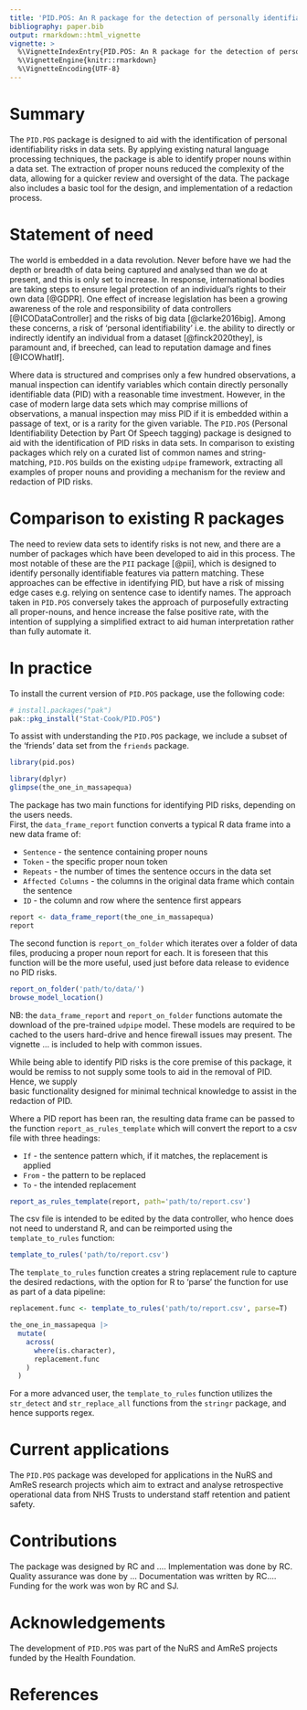 ```yaml
---
title: 'PID.POS: An R package for the detection of personally identifiable data'
bibliography: paper.bib
output: rmarkdown::html_vignette
vignette: >
  %\VignetteIndexEntry{PID.POS: An R package for the detection of personally identifiable data}
  %\VignetteEngine{knitr::rmarkdown}
  %\VignetteEncoding{UTF-8}
---
```

# Summary

The `PID.POS` package is designed to aid with the identification of personal identifiability risks in data sets.
By applying existing natural language processing techniques, the package is able to identify proper nouns within a
data set.  The extraction of proper nouns reduced the complexity of the data, allowing for a quicker review and 
oversight of the data.  The package also includes a basic tool for the design, and 
implementation of a redaction process.  

# Statement of need  


The world is embedded in a data revolution.  Never before have we had the depth or breadth of data 
being captured  and analysed than we do at present, and this is only set to increase. 
In response, international bodies are taking steps to ensure legal protection of an individual's rights 
to their own data [@GDPR].  One effect of increase legislation  has been a growing awareness of the role and 
responsibility of data controllers [@ICODataController] and the risks of big data [@clarke2016big]. 
Among these concerns, a risk of 'personal identifiability' i.e. the ability to directly or 
indirectly identify an individual from a dataset [@finck2020they], is paramount  and, if breeched,
can lead to reputation damage and fines [@ICOWhatIf]. 



Where data  is structured  and comprises only a few hundred observations, a manual inspection can 
identify variables which contain directly personally identifiable data (PID) with a reasonable time
investment.  However, in the case of  modern large data sets which may comprise millions of
observations,  a manual inspection may miss PID if it is  embedded within a passage of text, or is
a rarity for the given variable.  The `PID.POS` (Personal Identifiability Detection by Part Of 
Speech tagging) package is designed to aid with the identification of PID risks in data sets.   In
comparison to existing packages which rely on a curated list of common names and string-matching,
`PID.POS` builds on the existing `udpipe` framework, extracting all examples of 
proper nouns and providing a mechanism for the review and redaction of PID risks.



# Comparison to existing R packages

The need to review data sets to identify risks is not new, and there are a number of packages which have been developed
to aid in this process.  The most notable of these are the `PII` package  [@pii], which is designed to 
identify personally identifiable features via pattern matching. These approaches can be effective in 
identifying PID, but have a risk of missing edge cases e.g. relying on sentence case  to identify names. The 
approach taken in `PID.POS` conversely takes the approach of purposefully extracting all proper-nouns, and hence
increase the false positive rate, with the intention of supplying a simplified extract to aid  human interpretation 
rather than fully automate it.

# In practice

To install the current version of `PID.POS` package, use the following code:

``` r
# install.packages("pak")
pak::pkg_install("Stat-Cook/PID.POS")
```

To assist with understanding the `PID.POS` package, we include a subset of the 'friends' 
data set from the `friends` package.

``` r
library(pid.pos)

library(dplyr)
glimpse(the_one_in_massapequa)
```

The package has two main functions for identifying PID  risks, depending on the users needs.  
First, the `data_frame_report` function converts a typical R data frame into a new data frame of:

* `Sentence` - the sentence containing proper nouns
* `Token` - the specific proper noun token 
* `Repeats` - the number of times the sentence occurs in the data set
* `Affected Columns` - the columns in the original data frame which contain the sentence
* `ID` - the column and row where the sentence first appears

``` r
report <- data_frame_report(the_one_in_massapequa)
report
```

The second function is `report_on_folder` which iterates over a folder of data files,
producing a proper noun report for each.  It is foreseen that this function will 
be the more useful, used just before data release to evidence no PID risks.

``` r
report_on_folder('path/to/data/')
browse_model_location()
```    

NB: the `data_frame_report` and `report_on_folder` functions automate the download 
of the pre-trained `udpipe` model.  These models are required to be cached to the users 
hard-drive and hence firewall issues may present.  The vignette ... is included to 
help with common issues.

While being able to identify PID risks is the core premise of this package, it would be 
remiss to not supply some tools to aid in the removal of PID.  Hence, we supply  
basic functionality designed for minimal technical knowledge to assist in the 
redaction of PID.

Where a PID report has been ran, the resulting data frame can be passed to the function 
`report_as_rules_template` which will convert the report to a csv file with three headings:

* `If` - the sentence pattern which, if it matches, the replacement is applied
* `From` - the pattern to be replaced
* `To` - the intended replacement

``` r
report_as_rules_template(report, path='path/to/report.csv')
```

The csv file is intended to be edited by the data controller, who hence does not need 
to understand R, and can be reimported using the `template_to_rules` function:

``` r
template_to_rules('path/to/report.csv')
```

The  `template_to_rules` function creates a string replacement rule to capture the 
desired redactions, with the option for R to 'parse' the function for use as part of a data
pipeline:

``` r
replacement.func <- template_to_rules('path/to/report.csv', parse=T)

the_one_in_massapequa |>
  mutate(
    across(
      where(is.character),
      replacement.func
    )
  )

```

For a more advanced user, the `template_to_rules` function utilizes the `str_detect` and 
`str_replace_all` functions from the `stringr` package, and hence supports regex. 

# Current applications

The `PID.POS` package was developed for applications in the NuRS and AmReS research projects
which aim to extract and analyse retrospective operational data from NHS Trusts to understand
staff retention and patient safety.

# Contributions

The package was designed by RC and .... Implementation was done by RC. Quality assurance was 
done by ... Documentation was written by RC.... Funding for the work was won by RC and SJ.

# Acknowledgements

The development of `PID.POS` was part of the NuRS and AmReS projects funded by the
Health Foundation.

# References



